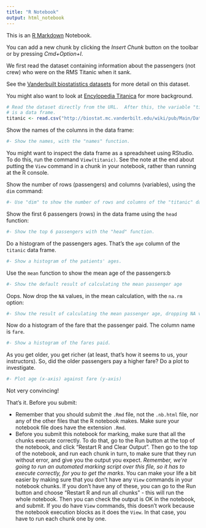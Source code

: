 ```yaml
---
title: "R Notebook"
output: html_notebook
---
```


This is an [R Markdown](http://rmarkdown.rstudio.com) Notebook. 

You can add a new chunk by clicking the *Insert Chunk* button on the toolbar or
by pressing *Cmd+Option+I*.

We first read the dataset containing information about the passengers (not
crew) who were on the RMS Titanic when it sank.

See the [Vanderbuilt biostatistics
datasets](http://biostat.mc.vanderbilt.edu/wiki/pub/Main/DataSets) for more
detail on this dataset.

You might also want to look at [Encylopedia
Titanica](https://www.encyclopedia-titanica.org/titanic-statistics.html) for
more background.

```r
# Read the dataset directly from the URL.  After this, the variable "titanic"
# is a data frame.
titanic <- read.csv("http://biostat.mc.vanderbilt.edu/wiki/pub/Main/DataSets/titanic3.csv")
```

Show the names of the columns in the data frame:

```r
#- Show the names, with the "names" function.
```

You might want to inspect the data frame as a spreadsheet using RStudio.  To do
this, run the command `View(titanic)`.  See the note at the end about putting
the `View` command in a chunk in your notebook, rather than running at the
R console.

Show the number of rows (passengers) and columns (variables), using the `dim`
command:

```r
#- Use "dim" to show the number of rows and columns of the "titanic" data frame.
```

Show the first 6 passengers (rows) in the data frame using the `head` function:

```r
#- Show the top 6 passengers with the "head" function.
```

Do a histogram of the passengers ages.  That's the `age` column of the
`titanic` data frame.

```r
#- Show a histogram of the patients' ages.
```

Use the `mean` function to show the mean age of the passengers:b

```r
#- Show the default result of calculating the mean passenger age
```

Oops.  Now drop the `NA` values, in the mean calculation, with the `na.rm` option:

```r
#- Show the result of calculating the mean passenger age, dropping NA values
```

Now do a histogram of the fare that the passenger paid.  The column name is `fare`.

```r
#- Show a histogram of the fares paid.
```

As you get older, you get richer (at least, that's how it seems to us, your
instructors).  So, did the older passengers pay a higher fare?  Do a plot to investigate.

```r
#- Plot age (x-axis) against fare (y-axis)
```

Not very convincing!

That's it.  Before you submit:

* Remember that you should submit the `.Rmd` file, not the `.nb.html` file, nor
  any of the other files that the R notebook makes.  Make sure your notebook
  file does have the extension `.Rmd`.
* Before you submit this notebook for marking, make sure that all the chunks
  execute correctly.  To do that, go to the Run button at the top of the
  notebook, and click "Restart R and Clear Output".  Then go to the top of the
  notebook, and run each chunk in turn, to make sure that they run without
  error, and give you the output you expect.  *Remember, we're going to run an
  automated marking script over this file, so it has to execute correctly, for
  you to get the marks*.   You can make your life a bit easier by making sure
  that you don't have any `View` commands in your notebook chunks.   If you
  don't have any of these, you can go to the Run button and choose "Restart R
  and run all chunks" - this will run the whole notebook.   Then you can check
  the output is OK in the notebook, and submit.  If you do have `View`
  commands, this doesn't work because the notebook execution blocks as it does
  the `View`.  In that case, you have to run each chunk one by one.
